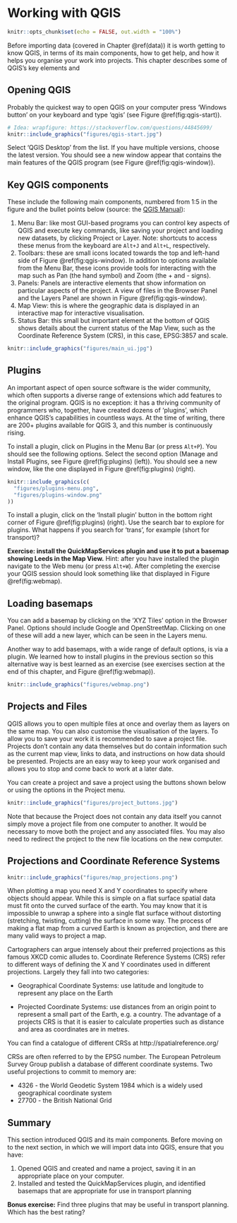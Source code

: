 # Working with QGIS

```r
knitr::opts_chunk$set(echo = FALSE, out.width = "100%")
```

Before importing data (covered in Chapter \@ref(data)) it is worth getting to know QGIS, in terms of its main components, how to get help, and how it helps you organise your work into projects.
This chapter describes some of QGIS's key elements and 

## Opening QGIS

Probably the quickest way to open QGIS on your computer press 'Windows button' on your keyboard and type 'qgis' (see Figure \@ref(fig:qgis-start)).

<!-- \begin{wrapfigure}{R}   -->
<!--  \begin{center} -->

```r
# Idea: wrapfigure: https://stackoverflow.com/questions/44845699/
knitr::include_graphics("figures/qgis-start.jpg")
```

<!-- \end{center} -->
<!-- \end{wrapfigure} -->

Select 'QGIS Desktop' from the list.
If you have multiple versions, choose the latest version.
You should see a new window appear that contains the main features of the QGIS program (see Figure \@ref(fig:qgis-window)).

## Key QGIS components

These include the following main components, numbered from 1:5 in the figure and the bullet points below (source: the [QGIS Manual](https://docs.qgis.org/2.18/en/docs/user_manual/)):

1. Menu Bar: like most GUI-based programs you can control key aspects of QGIS and execute key commands, like saving your project and loading new datasets, by clicking Project or Layer.  Note: shortcuts to access these menus from the keyboard are `Alt+J` and `Alt+L`, respectively.
1. Toolbars: these are small icons located towards the top and left-hand side of Figure \@ref(fig:qgis-window). In addition to options available from the Menu Bar, these icons provide tools for interacting with the map such as Pan (the hand symbol) and Zoom (the + and - signs).
1. Panels: Panels are interactive elements that show information on particular aspects of the project. A view of files in the Browser Panel and the Layers Panel are shown in Figure \@ref(fig:qgis-window). 
1. Map View: this is where the geographic data is displayed in an interactive map for interactive visualisation.
1. Status Bar: this small but important element at the bottom of QGIS shows details about the current status of the Map View, such as the Coordinate Reference System (CRS), in this case, EPSG:3857 and scale.

```r
knitr::include_graphics("figures/main_ui.jpg")
```

## Plugins

An important aspect of open source software is the wider community, which often supports a diverse range of extensions which add features to the original program.
QGIS is no exception: it has a thriving community of programmers who, together, have created dozens of 'plugins', which enhance QGIS's capabilities in countless ways.
At the time of writing, there are 200+ plugins available for QGIS 3, and this number is continuously rising.

To install a plugin, click on Plugins in the Menu Bar (or press `Alt+P`).
You should see the following options.
Select the second option (Manage and Install Plugins, see Figure \@ref(fig:plugins) (left)).
You should see a new window, like the one displayed in Figure \@ref(fig:plugins) (right).


```r
knitr::include_graphics(c(
  "figures/plugins-menu.png",
  "figures/plugins-window.png"
))
```

To install a plugin, click on the 'Install plugin' button in the bottom right corner of Figure \@ref(fig:plugins) (right).
Use the search bar to explore for plugins. What happens if you search for 'trans', for example (short for transport)?

**Exercise: install the QuickMapServices plugin and use it to put a basemap showing Leeds in the Map View.**
Hint: after you have installed the plugin navigate to the Web menu (or press `Alt+W`).
After completing the exercise your QGIS session should look something like that displayed in Figure \@ref(fig:webmap).

## Loading basemaps

You can add a basemap by clicking on the 'XYZ Tiles' option in the Browser Panel. Options should include Google and OpenStreetMap.
Clicking on one of these will add a new layer, which can be seen in the Layers menu.

Another way to add basemaps, with a wide range of default options, is via a plugin. 
We learned how to install plugins in the previous section so this alternative way is best learned as an exercise (see exercises section at the end of this chapter, and Figure \@ref(fig:webmap)).


```r
knitr::include_graphics("figures/webmap.png")
```

## Projects and Files

QGIS allows you to open multiple files at once and overlay them as layers on the same map. You can also customise the visualisation of the layers. To allow you to save your work it is recommended to save a project file.  Projects don't contain any data themselves but do contain information such as the current map view, links to data, and instructions on how data should be presented. Projects are an easy way to keep your work organised and allows you to stop and come back to work at a later date.

You can create a project and save a project using the buttons shown below or using the options in the Project menu.


```r
knitr::include_graphics("figures/project_buttons.jpg")
```

Note that because the Project does not contain any data itself you cannot simply move a project file from one computer to another. It would be necessary to move both the project and any associated files. You may also need to redirect the project to the new file locations on the new computer.

## Projections and Coordinate Reference Systems

```r
knitr::include_graphics("figures/map_projections.png")
```

When plotting a map you need X and Y coordinates to specify where objects should appear. While this is simple on a flat surface spatial data must fit onto the curved surface of the earth. You may know that it is impossible to unwrap a sphere into a single flat surface without distorting (stretching, twisting, cutting) the surface in some way. The process of making a flat map from a curved Earth is known as projection, and there are many valid ways to project a map.

Cartographers can argue intensely about their preferred projections as this famous XKCD comic alludes to. Coordinate Reference Systems (CRS) refer to different ways of defining the X and Y coordinates used in different projections. Largely they fall into two categories:

* Geographical Coordinate Systems: use latitude and longitude to represent any place on the Earth

* Projected Coordinate Systems: use distances from an origin point to represent a small part of the Earth, e.g. a country. The advantage of a projects CRS is that it is easier to calculate properties such as distance and area as coordinates are in metres.

You can find a catalogue of different CRSs at http://spatialreference.org/

CRSs are often referred to by the EPSG number. The European Petroleum Survey Group publish a database of different coordinate systems. Two useful projections to commit to memory are:

* 4326 - the World Geodetic System 1984 which is a widely used  geographical coordinate system
* 27700 - the British National Grid

## Summary 

This section introduced QGIS and its main components.
Before moving on to the next section, in which we will import data into QGIS, ensure that you have:

1. Opened QGIS and created and name a project, saving it in an appropriate place on your computer.
1. Installed and tested the QuickMapServices plugin, and identified basemaps that are appropriate for use in transport planning

**Bonus exercise:** Find three plugins that may be useful in transport planning.
Which has the best rating?

<!-- Networks -->
<!-- Online Routing Mapper -->
<!-- Area Along Network -->
<!-- ORS Tools -->
<!-- GPS Tools -->
